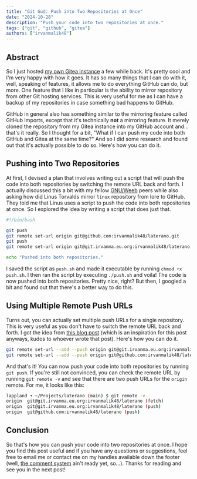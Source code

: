 ```yaml
---
title: "Git Gud: Push into Two Repositories at Once"
date: "2024-10-28"
description: "Push your code into two repositories at once."
tags: ["git", "github", "gitea"]
authors: ["irvanmalik48"]
---
```


## Abstract

So I just hosted [my own Gitea instance](https://git.irvanma.eu.org) a few while back. It's pretty cool and I'm very happy with how it goes. It has so many things
that I can do with it, well, speaking of features, it allows me to do everything GitHub can do, but more. One feature that I like in particular is the ability to
mirror repository from other Git hosting services. This is very useful for me as I can have a backup of my repositories in case something bad happens to GitHub.

GitHub in general also has something similar to the mirroring feature called GitHub Imports, except that it's technically **not** a mirroring feature. It merely
cloned the repository from my Gitea instance into my GitHub account and... that's it really. So I thought for a bit, "What if I can push my code into both GitHub
and Gitea at the same time?" And so I did some research and found out that it's actually possible to do so. Here's how you can do it.

## Pushing into Two Repositories

At first, I devised a plan that involves writing out a script that will push the code into both repositories by switching the remote URL back and forth. I actually
discussed this a bit with my fellow [GNU/Weeb](https://gnuweeb.org) peers while also asking how did Linus Torvalds mirror `linux` repository from lore to GitHub.
They told me that Linus uses a script to push the code into both repositories at once. So I explored the idea by writing a script that does just that.

```bash
#!/bin/bash

git push
git remote set-url origin git@github.com:irvanmalik48/laterano.git
git push
git remote set-url origin git@git.irvanma.eu.org:irvanmalik48/laterano.git

echo "Pushed into both repositories."
```

I saved the script as `push.sh` and made it executable by running `chmod +x push.sh`. I then ran the script by executing `./push.sh` and voila! The code is now
pushed into both repositories. Pretty nice, right? But then, I googled a bit and found out that there's a better way to do this.

## Using Multiple Remote Push URLs

Turns out, you can actually set multiple push URLs for a single repository. This is very useful as you don't have to switch the remote URL back and forth. I got the idea
from [this blog post](https://bacardi55.io/2024/02/21/git-tips-push-to-multiple-git-repo-in-one-command/) (which is an inspiration for this post anyways, kudos to whoever
wrote that post). Here's how you can do it.

```bash
git remote set-url --add --push origin git@git.irvanma.eu.org:irvanmalik48/laterano.git
git remote set-url --add --push origin git@github.com:irvanmalik48/laterano.git
```

And that's it! You can now push your code into both repositories by running `git push`. If you're still not convinced, you can check the remote URL by running
`git remote -v` and see that there are two push URLs for the `origin` remote. For me, it looks like this:

```bash
lappland ➜ ~/Projects/laterano (main) $ git remote -v
origin	git@git.irvanma.eu.org:irvanmalik48/laterano (fetch)
origin	git@git.irvanma.eu.org:irvanmalik48/laterano (push)
origin	git@github.com:irvanmalik48/laterano (push)
```

## Conclusion

So that's how you can push your code into two repositories at once. I hope you find this post useful and if you have any questions or suggestions, feel free to
email me or contact me on my handles available down the footer (well, [the comment system](https://git.irvanma.eu.org/irvanmalik48/laterano) ain't ready yet, so...). Thanks for reading and see you in the next post!
